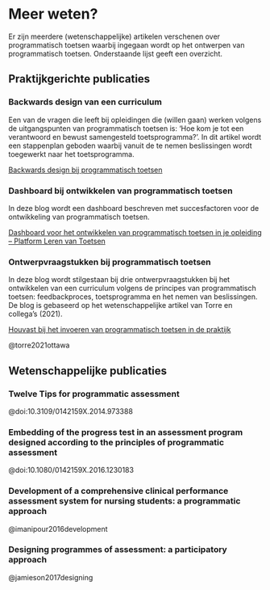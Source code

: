 # Meer weten? 

Er zijn meerdere (wetenschappelijke) artikelen verschenen over programmatisch toetsen waarbij ingegaan wordt op het ontwerpen van programmatisch toetsen. Onderstaande lijst geeft een overzicht.  

## Praktijkgerichte publicaties 

### Backwards design van een curriculum 

Een van de vragen die leeft bij opleidingen die (willen gaan) werken volgens de uitgangspunten van programmatisch toetsen is: ‘Hoe kom je tot een verantwoord en bewust samengesteld toetsprogramma?’. In dit artikel wordt een stappenplan geboden waarbij vanuit de te nemen beslissingen wordt toegewerkt naar het toetsprogramma.  

[Backwards design bij programmatisch toetsen](https://www.professioneelbegeleiden.nl/backward-design-bij-programmatisch-toetsen)

### Dashboard bij ontwikkelen van programmatisch toetsen 

In deze blog wordt een dashboard beschreven met succesfactoren voor de ontwikkeling van programmatisch toetsen.  

[Dashboard voor het ontwikkelen van programmatisch toetsen in je opleiding – Platform Leren van Toetsen](https://lerenvantoetsen.nl/dashboard-voor-het-ontwikkelen-van-programmatisch-toetsen-in-je-opleiding/)

### Ontwerpvraagstukken bij programmatisch toetsen 

In deze blog wordt stilgestaan bij drie ontwerpvraagstukken bij het ontwikkelen van een curriculum volgens de principes van programmatisch toetsen: feedbackproces, toetsprogramma en het nemen van beslissingen. De blog is gebaseerd op het wetenschappelijke artikel van Torre en collega's (2021). 

[Houvast bij het invoeren van programmatisch toetsen in de praktijk](https://lerenvantoetsen.nl/houvast-bij-het-invoeren-van-programmatisch-toetsen-in-de-praktijk/)

@torre2021ottawa

## Wetenschappelijke publicaties 

### Twelve Tips for programmatic assessment 

@doi:10.3109/0142159X.2014.973388

### Embedding of the progress test in an assessment program designed according to the principles of programmatic assessment 

@doi:10.1080/0142159X.2016.1230183

### Development of a comprehensive clinical performance assessment system for nursing students: a programmatic approach 

@imanipour2016development

### Designing programmes of assessment: a participatory approach 

@jamieson2017designing
